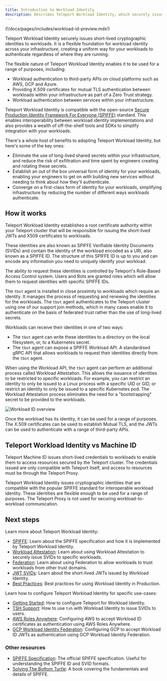 ```yaml
---
title: Introduction to Workload Identity
description: Describes Teleport Workload Identity, which securely issues flexible, short-lived cryptographic identities to workloads and non-human identities.
---
```


(!/docs/pages/includes/workload-id-preview.mdx!)

Teleport Workload Identity securely issues short-lived cryptographic identities
to workloads. It is a flexible foundation for workload identity across your 
infrastructure, creating a uniform way for your workloads to authenticate 
regardless of where they are running.

The flexible nature of Teleport Workload Identity enables it to be used for a
range of purposes, including:

- Workload authentication to third-party APIs on cloud platforms such as AWS, 
  GCP and Azure.
- Providing X.509 certificates for mutual TLS authentication between workloads
  within your infrastructure as part of a Zero Trust strategy.
- Workload authentication between services within your infrastructure. 

Teleport Workload Identity is compatible with the open-source
[Secure Production Identity Framework For Everyone (SPIFFE)](./spiffe.mdx)
standard. This enables interoperability between workload identity
implementations and also provides a wealth of off-the-shelf tools and SDKs to
simplify integration with your workloads. 

There's a whole host of benefits to adopting Teleport Workload Identity, but
here's some of the key ones:

- Eliminate the use of long-lived shared secrets within your infrastructure, and
  reduce the risk of exfiltration and time spent by engineers creating and 
  rotating these secrets.
- Establish an out of the box universal form of identity for your workloads,
  enabling your engineers to get on with building new services without needing 
  to think about how they'll authenticate.
- Converge on a first-class form of identity for your workloads, simplifying
  infrastructure by reducing the number of different ways workloads authenticate.

## How it works

Teleport Workload Identity establishes a root certificate authority within your
Teleport cluster that will be responsible for issuing the short-lived JWTs and
X509 certificates to workloads.

These identities are also known as SPIFFE Verifiable Identity Documents (SVIDs)
and contain the identity of the workload encoded as a URI, also known as a 
SPIFFE ID. The structure of this SPIFFE ID is up to you and can encode any
information you need to uniquely identify your workload.

The ability to request these identities is controlled by Teleport's Role-Based
Access Control system. Users and Bots are granted roles which will allow them to
request identities with specific SPIFFE IDs.

The `tbot` agent is installed in close proximity to workloads which require an
identity. It manages the process of requesting and renewing the identities for
the workloads. The `tbot` agent authenticates to the Teleport cluster using one
of our support join methods, which in many cases enable it to authenticate 
on the basis of federated trust rather than the use of long-lived secrets.

Workloads can receive their identities in one of two ways:

- The `tbot` agent can write these identities to a directory on the local
  filesystem, or, to a Kubernetes secret.
- The `tbot` agent can expose a SPIFFE Workload API. A standardised gRPC API
  that allows workloads to request their identities directly from the `tbot`
  agent.

When using the Workload API, the `tbot` agent can perform an additional process
called Workload Attestation. This allows the issuance of identities to be 
restricted to specific workloads. For example, you can restrict an identity to
only be issued to a Linux process with a specific UID or GID, or restrict an
identity to only be issued to a specific Kubernetes pod. The Workload
Attestation process eliminates the need for a "bootstrapping" secret to be 
provided to the workloads.

![Workload ID overview](../../../img/workload-identity/intro-diagram.png)

Once the workload has its identity, it can be used for a range of purposes. The
X.509 certificates can be used to establish Mutual TLS, and the JWTs can be used
to authenticate with a range of third-party APIs.

## Teleport Workload Identity vs Machine ID

Teleport Machine ID issues short-lived credentials to workloads to enable them
to access resources secured by the Teleport cluster. The credentials issued are
only compatible with Teleport itself, and access to resources must be through
the Teleport Proxy.

Teleport Workload Identity issues cryptographic identities that are compatible
with the popular SPIFFE standard for interoperable workload identity. These 
identities are flexible enough to be used for a range of purposes. The 
Teleport Proxy is not used for securing workload-to-workload communication.

## Next steps

Learn more about Teleport Workload Identity:

- [SPIFFE](./spiffe.mdx): Learn about the SPIFFE specification and how it is implemented by Teleport Workload Identity.
- [Workload Attestation](./workload-attestation.mdx): Learn about using Workload Attestation to securely issue SVIDs to specific workloads.
- [Federation](./federation.mdx): Learn about using Federation to allow workloads to trust workloads from other trust domains.
- [JWT SVIDs](./jwt-svids.mdx): Learn about the short-lived JWTs issued by Workload Identity.
- [Best Practices](./best-practices.mdx): Best practices for using Workload Identity in Production.

Learn how to configure Teleport Workload Identity for specific use-cases:

- [Getting Started](./getting-started.mdx): How to configure Teleport for Workload Identity.
- [TSH Support](./tsh.mdx): How to use `tsh` with Workload Identity to issue SVIDs to users.
- [AWS Roles Anywhere](./aws-roles-anywhere.mdx): Configuring AWS to accept Workload ID certificates as authentication using AWS Roles Anywhere.
- [GCP Workload Identity Federation](./gcp-workload-identity-federation-jwt.mdx): Configuring GCP to accept Workload ID JWTs as authentication using GCP Workload Identity Federation.

### Other resources

- [SPIFFE Specification](https://github.com/spiffe/spiffe/blob/main/standards/SPIFFE.md): The official SPIFFE specification. Useful for understanding the SPIFFE ID and SVID formats.
- [Solving The Bottom Turtle](https://spiffe.io/pdf/Solving-the-bottom-turtle-SPIFFE-SPIRE-Book.pdf): A book covering the fundamentals and details of SPIFFE.
